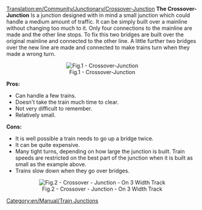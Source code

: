 [[Translation:en/Community/Junctionary/Crossover-Junction]]
'''The Crossover-Junction''' Is a junction designed with in mind a small junction which could handle a medium amount of traffic. It can be simply built over a mainline without changing too much to it. Only four connections to the mainline are made and the other line stops. To fix this two bridges are built over the original mainline and connected to the other line. A little further two bridges over the new line are made and connected to make trains turn when they made a wrong turn.

<center>[[File:en/Community/Junctionary/Cjunction.png|center|frame|Fig.1 - Crossover-Junction]]</center>


'''Pros:'''
* Can handle a few trains.
* Doesn't take the train much time to clear.
* Not very difficult to remember.
* Relatively small.

'''Cons:'''
* It is well possible a train needs to go up a bridge twice.
* It can be quite expensive.
* Many tight turns, depending on how large the junction is built.  Train speeds are restricted on the best part of the junction when it is built as small as the example above.
* Trains slow down when they go over bridges.

<center>[[File:en/Community/Junctionary/Train-junction-4-crossover-3wide.png|center|frame|Fig.2 - Crossover - Junction - On 3 Width Track]]</center>

[[Category:en/Manual/Train Junctions]]
